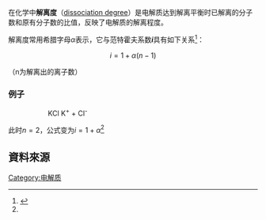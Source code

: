 在化学中'''解离度'''（[[dissociation_degree|dissociation degree]]）是电解质达到解离平衡时已解离的分子数和原有分子数的比值，反映了电解质的解离程度。

解离度常用希腊字母<math> \alpha </math>表示，它与范特霍夫系数'''<math> i </math>'''具有如下关系<ref name="multiple">{{Cite web |url=http://en.wikipedia.org/wiki/Dissociation_%28chemistry%29#Dissociation_degree |title=存档副本 |access-date=2012-04-08 |archive-date=2021-05-03 |archive-url=https://web.archive.org/web/20210503165158/https://en.wikipedia.org/wiki/Dissociation_(chemistry)#Dissociation_degree |dead-url=no }}</ref>：

:::<math> i = 1 + \alpha (n - 1) </math>

（n为解离出的离子数）

=== 例子 ===

:::KCl {{Eqm}} K<sup>+</sup> + Cl<sup>-</sup>

此时<math> n = 2 </math>，公式变为<math> i = 1 + \alpha </math><ref name="multiple" />

==資料來源==
{{reflist}}

[[Category:电解质|Category:电解质]]